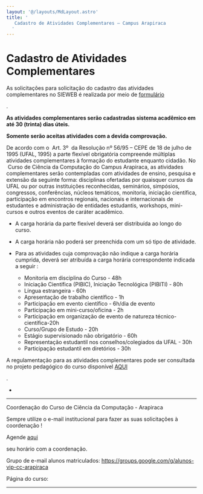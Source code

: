 ```yaml
---
layout: '@/layouts/MdLayout.astro'
title: '
   Cadastro de Atividades Complementares — Campus Arapiraca
  '
---
```






Cadastro de Atividades Complementares
=====================================











 As solicitações para solicitação do cadastro das atividades complementares no SIEWEB é realizada por meio de
 <a href="https://docs.google.com/forms/d/e/1FAIpQLSdj2Rt3a3pci-VuezYKMLMEvSL1Hf-xynXrRlWVaeI05HMmBQ/viewform">
 formulário
</a>

 .
 





**As atividades complementares serão cadastradas sistema acadêmico em até 30 (trinta) dias úteis.** 
  








**Somente serão aceitas atividades com a devida comprovação.** 
  







 De acordo com o  Art. 3º  da Resolução nº 56/95 – CEPE de 18 de julho de 1995 (UFAL, 1995) a parte flexível obrigatória compreende múltiplas atividades complementares à formação do estudante enquanto cidadão. No  Curso de Ciência da Computação do Campus Arapiraca, as atividades complementares serão contempladas com atividades de ensino, pesquisa e extensão da seguinte forma: disciplinas ofertadas por quaisquer cursos da UFAL ou por outras instituições reconhecidas, seminários, simpósios, congressos, conferências, núcleos temáticos, monitoria, iniciação científica, participação em encontros regionais, nacionais e internacionais de estudantes e administração de entidades estudantis, workshops, mini-cursos e outros eventos de caráter acadêmico.
 
  






* A carga horária da parte flexível deverá ser distribuída ao longo do curso.
* A carga horária não poderá ser preenchida com um só tipo de atividade.
* Para as atividades cuja comprovação não indique a carga horária cumprida, deverá ser atribuída a carga horária correspondente indicada a seguir :
 
	+ Monitoria em disciplina do Curso - 48h
	+ Iniciação Científica (PIBIC), Iniciação Tecnológica (PIBITI) - 80h
	+ Língua estrangeira - 60h
	+ Apresentação de trabalho científico - 1h
	+ Participação em evento científico - 6h/dia de evento
	+ Participação em mini-curso/oficina - 2h
	+ Participação em organização de evento de natureza técnico-científica-20h
	+ Curso/Grupo de Estudo - 20h
	+ Estágio supervisionado não obrigatório - 60h
	+ Representação estudantil nos conselhos/colegiados da UFAL - 30h
	+ Participação estudantil em diretórios - 30h



 A regulamentação para as atividades complementares pode ser consultada no projeto pedagógico do curso disponível
 <a href="#">
 AQUI
</a>

 .
 




 -
 
 -----------------------------------------------------------------------------------------------------
 



 Coordenação do Curso de Ciência da Computação - Arapiraca
 



 Sempre utilize o e-mail institucional para fazer as suas solicitações à coordenação !
 



 Agende
 <a href="https://calendly.com/coordenacao-cpt">
 aqui
</a>

 seu horário com a coordenação​.​
 



 Grupo de e-mail alunos matriculados:
 <a href="https://groups.google.com/g/alunos-vip-cc-arapiraca">
 https://groups.google.com/g/alunos-vip-cc-arapiraca
</a>





 Página do curso:
 



 ------------------------------------------------------------------------------------------------------
 













